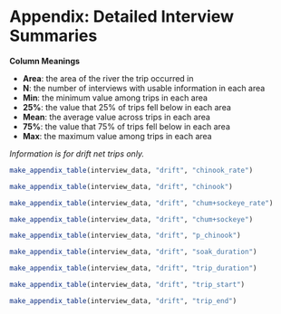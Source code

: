 
\clearpage
\setcounter{figure}{0}
\setcounter{table}{0}
\renewcommand\thefigure{A\arabic{figure}}
\renewcommand\thetable{A\arabic{table}}

# Appendix: Detailed Interview Summaries {-}

**Column Meanings**

* **Area**: the area of the river the trip occurred in
* **N**: the number of interviews with usable information in each area
* **Min**: the minimum value among trips in each area
* **25%**: the value that 25% of trips fell below in each area
* **Mean**: the average value across trips in each area
* **75%**: the value that 75% of trips fell below in each area
* **Max**: the maximum value among trips in each area

_Information is for drift net trips only._

```r
make_appendix_table(interview_data, "drift", "chinook_rate")
```

```r
make_appendix_table(interview_data, "drift", "chinook")
```

```r
make_appendix_table(interview_data, "drift", "chum+sockeye_rate")
```

```r
make_appendix_table(interview_data, "drift", "chum+sockeye")
```

```r
make_appendix_table(interview_data, "drift", "p_chinook")
```

```r
make_appendix_table(interview_data, "drift", "soak_duration")
```

```r
make_appendix_table(interview_data, "drift", "trip_duration")
```

```r
make_appendix_table(interview_data, "drift", "trip_start")
```

```r
make_appendix_table(interview_data, "drift", "trip_end")
```
